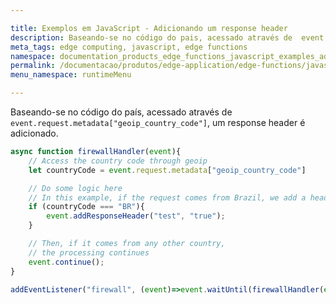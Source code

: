 ```yaml
---

title: Exemplos em JavaScript - Adicionando um response header
description: Baseando-se no código do pais, acessado através de  event.request.metadata['geoip_country_code'], um response header é adicionado.
meta_tags: edge computing, javascript, edge functions
namespace: documentation_products_edge_functions_javascript_examples_adding_response_header
permalink: /documentacao/produtos/edge-application/edge-functions/javascript-examples/adding-response-header/
menu_namespace: runtimeMenu

---
```


Baseando-se no código do país, acessado através de `event.request.metadata["geoip_country_code"]`, um response header é adicionado.

```js
async function firewallHandler(event){
    // Access the country code through geoip
    let countryCode = event.request.metadata["geoip_country_code"]

    // Do some logic here
    // In this example, if the request comes from Brazil, we add a header to the response
    if (countryCode === "BR"){
        event.addResponseHeader("test", "true");
    }

    // Then, if it comes from any other country,
    // the processing continues
    event.continue();
}

addEventListener("firewall", (event)=>event.waitUntil(firewallHandler(event)));
```
